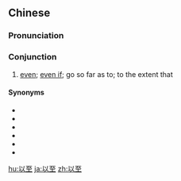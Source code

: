 ==Chinese==
{{zh-forms}}

===Pronunciation===
{{zh-pron
|m=yǐzhì
|c=ji5 zi3
|mn=qz,xm,zz:í-chì
|cat=con
}}

===Conjunction===
{{zh-con}}

# [[even]]; [[even if]]; go so far as to; to the extent that

====Synonyms====
* {{zh-l|乃至}}
* {{zh-l|乃至於}}
* {{zh-l|甚而}}
* {{zh-l|甚至}}
* {{zh-l|甚至於}}
* {{zh-l|以至於}}

[[hu:以至]]
[[ja:以至]]
[[zh:以至]]